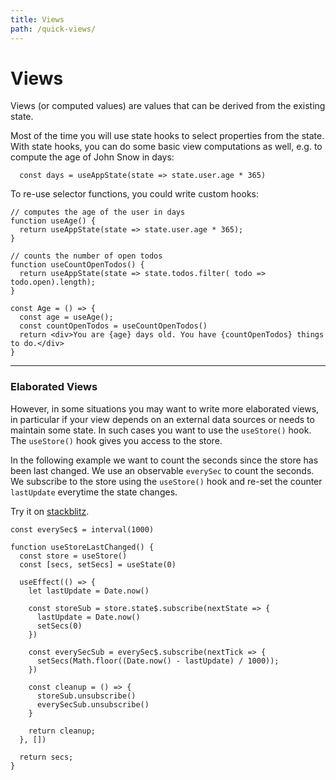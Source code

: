 ```yaml
---
title: Views
path: /quick-views/
---
```



# Views

Views (or computed values) are values that can be derived from the existing state.

Most of the time you will use <Link to="state-hook">state hooks</Link> to select properties from the state. With <Link to="/state-hook">state hooks</Link>, you can do some basic view computations as well, e.g. to compute
the age of John Snow in days:

```
  const days = useAppState(state => state.user.age * 365)
```

To re-use selector functions, you could write custom hooks:

```
// computes the age of the user in days
function useAge() {
  return useAppState(state => state.user.age * 365);
}

// counts the number of open todos
function useCountOpenTodos() {
  return useAppState(state => state.todos.filter( todo => todo.open).length);
}

const Age = () => {
  const age = useAge();
  const countOpenTodos = useCountOpenTodos()
  return <div>You are {age} days old. You have {countOpenTodos} things to do.</div>
}
```

<hr />

### Elaborated Views

However, in some situations you may want to write more elaborated views, in particular if
your view depends on an external data sources or needs to maintain some state.
In such cases you want to use the `useStore()` hook. The `useStore()` hook
gives you access to the store.

In the following example we want to count the seconds since the store has been last changed.
We use an observable `everySec` to count the seconds. We subscribe to the store using the `useStore()` hook
and re-set the counter `lastUpdate` everytime the state changes.

Try it on <a href="https://stackblitz.com/edit/restate-views?file=index.tsx" target="https://stackblitz.com/edit/react-rrestatefile=index.tsx">stackblitz</a>.

```code lines=4,10-13 src=https://stackblitz.com/edit/restate-views?file=index.tsx
const everySec$ = interval(1000)

function useStoreLastChanged() {
  const store = useStore()
  const [secs, setSecs] = useState(0)

  useEffect(() => {
    let lastUpdate = Date.now()

    const storeSub = store.state$.subscribe(nextState => {
      lastUpdate = Date.now()
      setSecs(0)
    })

    const everySecSub = everySec$.subscribe(nextTick => {
      setSecs(Math.floor((Date.now() - lastUpdate) / 1000));
    })

    const cleanup = () => {
      storeSub.unsubscribe()
      everySecSub.unsubscribe()
    }

    return cleanup;
  }, [])

  return secs;
}
```
